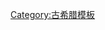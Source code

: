 {{navbox
|name  = Seven Sages of Greece
|title = [[古希腊七贤]]
|state = {{{state|autocollapse}}}
|listclass = hlist
|list1 =
*{{le|林度斯|Lindos}}的{{le|克莱俄布卢|Cleobulus}}
*[[雅典]]的[[梭伦]]
*[[斯巴达]]的[[契罗]]
*[[普里耶涅]]的[[普里耶涅的毕阿斯|毕阿斯]]
*[[米利都]]的[[泰勒斯]]
*[[米蒂利尼]]的[[庇塔庫斯]]
*[[科林斯]]的[[佩里安德]]
*（[[Myson of Chenae]]）
}}<noinclude>
{{collapsible option}}
[[Category:古希腊模板]]
</noinclude>